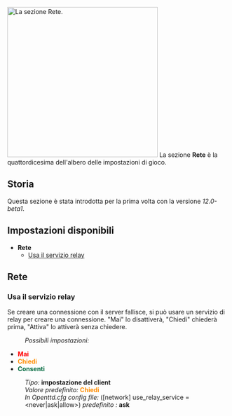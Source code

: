 {{it/Manuale/Menu}}
{{it/Manuale/Settaggi/MenuImp}}
[[File:it/Manuale/Impostazioni rete.png|thumb|343px|right|La sezione ''Rete''.]]
La sezione '''Rete''' è la quattordicesima dell'albero delle impostazioni di gioco. 
==Storia==
Questa sezione è stata introdotta per la prima volta con la versione ''12.0-beta1''.
==Impostazioni disponibili==
*'''Rete'''
**[[it/Manuale/Settaggi/Rete#usa-il-servizio-relay|Usa il servizio relay]]

==Rete==
===Usa il servizio relay===
{{it/Funzione|12.0|float=right|text=(dalla 12.0-beta1)}}
Se creare una connessione con il server fallisce, si può usare un servizio di relay per creare una connessione. "Mai" lo disattiverà, "Chiedi" chiederà prima, "Attiva" lo attiverà senza chiedere.
:''Possibili impostazioni:''
*<span style="color:red">'''Mai'''</span>
*<span style="color:darkorange">'''Chiedi'''</span>
*<span style="color:#00693E">'''Consenti'''</span>
:''Tipo:'' '''impostazione del client''' 
:''Valore predefinito:'' <span style="color:darkorange">'''Chiedi'''</span>
:''In Openttd.cfg config file:'' ([network] use_relay_service = <never|ask|allow>) ''predefinito :'' '''ask'''
{{en/-}}